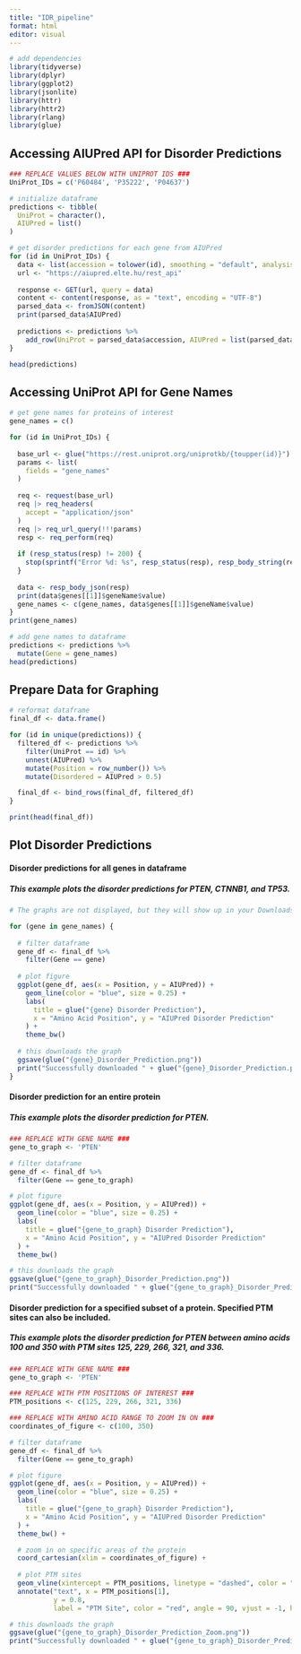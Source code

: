 ```yaml
---
title: "IDR_pipeline"
format: html
editor: visual
---
```


```r
# add dependencies
library(tidyverse)
library(dplyr)
library(ggplot2)
library(jsonlite)
library(httr)
library(httr2)
library(rlang)
library(glue)
```

## Accessing AIUPred API for Disorder Predictions

```r
### REPLACE VALUES BELOW WITH UNIPROT IDS ###
UniProt_IDs = c('P60484', 'P35222', 'P04637') 
```

```r
# initialize dataframe
predictions <- tibble(
  UniProt = character(),
  AIUPred = list()
)

# get disorder predictions for each gene from AIUPred
for (id in UniProt_IDs) {
  data <- list(accession = tolower(id), smoothing = "default", analysis_type = "binding")
  url <- "https://aiupred.elte.hu/rest_api"
  
  response <- GET(url, query = data)
  content <- content(response, as = "text", encoding = "UTF-8")
  parsed_data <- fromJSON(content)
  print(parsed_data$AIUPred)
  
  predictions <- predictions %>%
    add_row(UniProt = parsed_data$accession, AIUPred = list(parsed_data$AIUPred))
}

head(predictions)
```

## Accessing UniProt API for Gene Names

```r
# get gene names for proteins of interest
gene_names = c()

for (id in UniProt_IDs) {
  
  base_url <- glue("https://rest.uniprot.org/uniprotkb/{toupper(id)}")
  params <- list(
    fields = "gene_names"
  )
  
  req <- request(base_url)
  req |> req_headers(
    accept = "application/json"
  )
  req |> req_url_query(!!!params)
  resp <- req_perform(req)
  
  if (resp_status(resp) != 200) {
    stop(sprintf("Error %d: %s", resp_status(resp), resp_body_string(resp)))
  }
  
  data <- resp_body_json(resp)
  print(data$genes[[1]]$geneName$value)
  gene_names <- c(gene_names, data$genes[[1]]$geneName$value)
}
print(gene_names)
```

```r
# add gene names to dataframe
predictions <- predictions %>%
  mutate(Gene = gene_names)
head(predictions)
```

## Prepare Data for Graphing

```r
# reformat dataframe
final_df <- data.frame()

for (id in unique(predictions)) {  
  filtered_df <- predictions %>%
    filter(UniProt == id) %>%
    unnest(AIUPred) %>%
    mutate(Position = row_number()) %>%
    mutate(Disordered = AIUPred > 0.5)

  final_df <- bind_rows(final_df, filtered_df)
}

print(head(final_df))
```

## Plot Disorder Predictions

#### Disorder predictions for all genes in dataframe

##### This example plots the disorder predictions for PTEN, CTNNB1, and TP53.

```r

# The graphs are not displayed, but they will show up in your Downloads

for (gene in gene_names) {
  
  # filter dataframe
  gene_df <- final_df %>%
    filter(Gene == gene)
  
  # plot figure
  ggplot(gene_df, aes(x = Position, y = AIUPred)) +
    geom_line(color = "blue", size = 0.25) +
    labs(
      title = glue("{gene} Disorder Prediction"),
      x = "Amino Acid Position", y = "AIUPred Disorder Prediction"
    ) +
    theme_bw()
  
  # this downloads the graph
  ggsave(glue("{gene}_Disorder_Prediction.png"))
  print("Successfully downloaded " + glue("{gene}_Disorder_Prediction.png"))
}
```

#### Disorder prediction for an entire protein

##### This example plots the disorder prediction for PTEN.

```r
### REPLACE WITH GENE NAME ###
gene_to_graph <- 'PTEN'

# filter dataframe
gene_df <- final_df %>%
  filter(Gene == gene_to_graph)

# plot figure
ggplot(gene_df, aes(x = Position, y = AIUPred)) +
  geom_line(color = "blue", size = 0.25) +
  labs(
    title = glue("{gene_to_graph} Disorder Prediction"),
    x = "Amino Acid Position", y = "AIUPred Disorder Prediction"
  ) +
  theme_bw()

# this downloads the graph
ggsave(glue("{gene_to_graph}_Disorder_Prediction.png"))
print("Successfully downloaded " + glue("{gene_to_graph}_Disorder_Prediction.png"))
```

#### Disorder prediction for a specified subset of a protein. Specified PTM sites can also be included.

##### This example plots the disorder prediction for PTEN between amino acids 100 and 350 with PTM sites 125, 229, 266, 321, and 336.

```r
### REPLACE WITH GENE NAME ###
gene_to_graph <- 'PTEN'

### REPLACE WITH PTM POSITIONS OF INTEREST ###
PTM_positions <- c(125, 229, 266, 321, 336)

### REPLACE WITH AMINO ACID RANGE TO ZOOM IN ON ###
coordinates_of_figure <- c(100, 350)

# filter dataframe
gene_df <- final_df %>%
  filter(Gene == gene_to_graph)

# plot figure
ggplot(gene_df, aes(x = Position, y = AIUPred)) +
  geom_line(color = "blue", size = 0.25) +
  labs(
    title = glue("{gene_to_graph} Disorder Prediction"),
    x = "Amino Acid Position", y = "AIUPred Disorder Prediction"
  ) +
  theme_bw() +

  # zoom in on specific areas of the protein
  coord_cartesian(xlim = coordinates_of_figure) + 
  
  # plot PTM sites
  geom_vline(xintercept = PTM_positions, linetype = "dashed", color = "red", size = 0.25) +
  annotate("text", x = PTM_positions[1],
           y = 0.8,
           label = "PTM Site", color = "red", angle = 90, vjust = -1, hjust = 1, size = 3)

# this downloads the graph
ggsave(glue("{gene_to_graph}_Disorder_Prediction_Zoom.png"))
print("Successfully downloaded " + glue("{gene_to_graph}_Disorder_Prediction_Zoom.png"))
```
